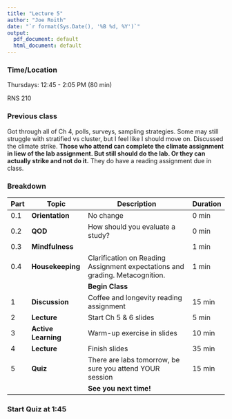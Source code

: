 ```yaml
---
title: "Lecture 5"
author: "Joe Roith"
date: "`r format(Sys.Date(), '%B %d, %Y')`"
output:
  pdf_document: default
  html_document: default
---
```



### Time/Location

Thursdays: 12:45 - 2:05 PM (80 min)

RNS 210

### Previous class

Got through all of Ch 4, polls, surveys, sampling strategies. Some may still struggle with stratified vs cluster, but I feel like I should move on. Discussed the climate strike. **Those who attend can complete the climate assignment in liew of the lab assignment. But still should do the lab. Or they can actually strike and not do it.** They do have a reading assignment due in class.

### Breakdown

| Part | Topic | Description | Duration |
| ---- | ---------------- | ------------------------------- | ---------- |
| 0.1 | **Orientation** | No change | 0 min |
| 0.2 | **QOD**| How should you evaluate a study? | 0 min |
| 0.3 | **Mindfulness** | | 1 min |
| 0.4 | **Housekeeping** | Clarification on Reading Assignment expectations and grading. Metacognition. | 1 min |
| | | **Begin Class** |
| 1 | **Discussion** | Coffee and longevity reading assignment | 15 min |
| 2 | **Lecture** | Start Ch 5 & 6 slides | 5 min |
| 3 | **Active Learning** | Warm-up exercise in slides | 10 min |
| 4 | **Lecture** | Finish slides | 35 min|
| 5 | **Quiz**| There are labs tomorrow, be sure you attend YOUR session | 15 min |
| | | **See you next time!** |


### Start Quiz at **1:45**




